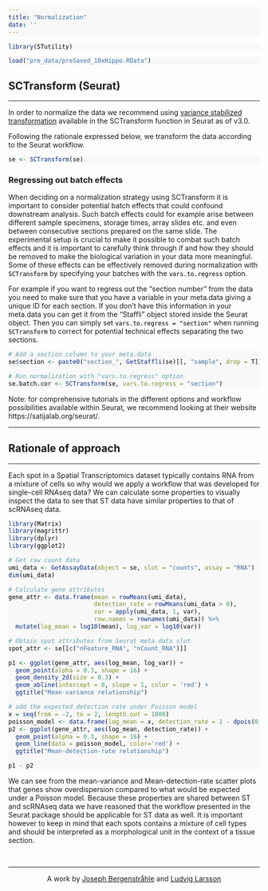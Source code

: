 ```yaml
---
title: "Normalization"
date: ''
---
```


<style type="text/css">
div.main-container {
  background-color: #FFFFFF !important;
  max-width: 1800px;
  margin-left: auto;
  margin-right: auto;
}
</style>

<style>
#TOC {
  background: url("https://www.spatialresearch.org/wp-content/uploads/2019/09/str-logo-spatial_research_3@2x.png");
  background-size: contain;
  padding-top: 100px !important;
  background-repeat: no-repeat;
  width: 500px;
  color: black;
  border-color: #FFFFFF !important;
}
</style>

<style> code, pre{
  background-color: #F8F8F8 !important;
  color: black !important;
}
</style>

<style> .watch-out {
  background-color: #F0F0F0;
  border: 1px #F0F0F0;
}
<style>

<style> 
body {
  color: black;
  font-size: 20pt;
}
</style>

```r
library(STutility)
```
```r

load("pre_data/preSaved_10xHippo.RData")

```

## SCTransform (Seurat)
***

In order to normalize the data we recommend using [variance stabilized transformation](https://www.biorxiv.org/content/10.1101/576827v1) available in the SCTransform function in Seurat as of v3.0. 

Following the rationale expressed below, we transform the data according to the Seurat workflow. 
<br>
```r

se <- SCTransform(se)

```

### Regressing out batch effects

When deciding on a normalization strategy using SCTransform it is important to consider potential batch effects that could confound downstream analysis. Such batch effects could for example arise between different sample specimens, storage times, array slides etc. and even between consecutive sections prepared on the same slide. The experimental setup is crucial to make it possible to combat such batch effects and it is important to carefully think through if and how they should be removed to make the biological variation in your data more meaningful. Some of these effects can be effectively removed during normalization with `SCTransform` by specifying your batches with the `vars.to.regress` option. 

For example if you want to regress out the "section number" from the data you need to make sure that you have a variable in your meta.data giving a unique ID for each section. If you don't have this information in your meta.data you can get it from the "Staffli" object stored inside the Seurat object. Then you can simply set `vars.to.regress = "section"` when running `SCTransform` to correct for potential technical effects separating the two sections.

```r

# Add a section column to your meta.data
se$section <- paste0("section_", GetStaffli(se)[[, "sample", drop = T]])

# Run normalization with "vars.to.regress" option
se.batch.cor <- SCTransform(se, vars.to.regress = "section")

```

Note: for comprehensive tutorials in the different options and workflow possibilities available within Seurat, we recommend looking at their website https://satijalab.org/seurat/.  

---

## Rationale of approach
***

Each spot in a Spatial Transcriptomics dataset typically contains RNA from a mixture of cells so why would we apply a workflow that was developed for single-cell RNAseq data? We can calculate some properties to visually inspect the data to see that ST data have similar properties to that of scRNAseq data.
<br>
```r

library(Matrix)
library(magrittr)
library(dplyr)
library(ggplot2)

# Get raw count data 
umi_data <- GetAssayData(object = se, slot = "counts", assay = "RNA")
dim(umi_data)

# Calculate gene attributes
gene_attr <- data.frame(mean = rowMeans(umi_data),
                        detection_rate = rowMeans(umi_data > 0),
                        var = apply(umi_data, 1, var), 
                        row.names = rownames(umi_data)) %>%
  mutate(log_mean = log10(mean), log_var = log10(var))

# Obtain spot attributes from Seurat meta.data slot
spot_attr <- se[[c("nFeature_RNA", "nCount_RNA")]]

p1 <- ggplot(gene_attr, aes(log_mean, log_var)) + 
  geom_point(alpha = 0.3, shape = 16) + 
  geom_density_2d(size = 0.3) +
  geom_abline(intercept = 0, slope = 1, color = 'red') +
  ggtitle("Mean-variance relationship")

# add the expected detection rate under Poisson model
x = seq(from = -2, to = 2, length.out = 1000)
poisson_model <- data.frame(log_mean = x, detection_rate = 1 - dpois(0, lambda = 10^x))
p2 <- ggplot(gene_attr, aes(log_mean, detection_rate)) + 
  geom_point(alpha = 0.3, shape = 16) + 
  geom_line(data = poisson_model, color='red') +
  ggtitle("Mean-detection-rate relationship")

p1 - p2

```

We can see from the mean-variance and Mean-detection-rate scatter plots that genes show overdispersion compared to what would be expected under a Poisson model. Because these properties are shared between ST and scRNAseq data we have reasoned that the workflow presented in the Seurat package should be applicable for ST data as well. It is important however to keep in mind that each spots contains a mixture of cell types and should be interpreted as a morphological unit in the context of a tissue section. 

&nbsp;
<hr />
<p style="text-align: center;">A work by <a href="mailto: j.bergenstrahle@scilifelab.se">Joseph Bergenstråhle</a> and <a href="mailto: ludvig.larsson@scilifelab.se">Ludvig Larsson</a></p>

<!-- Add icon library -->
<link rel="stylesheet" href="https://cdnjs.cloudflare.com/ajax/libs/font-awesome/4.7.0/css/font-awesome.min.css">

<!-- Add font awesome icons -->
<p style="text-align: center;">
    <a href="https://www.spatialresearch.org" class="fa fa-beer"></a>
</p>

&nbsp;

